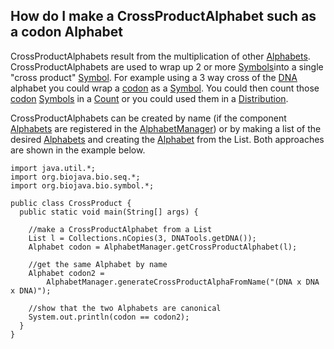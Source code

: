 == How do I make a CrossProductAlphabet such as a codon Alphabet ==

CrossProductAlphabets result from the multiplication of other [http://www.biojava.org/docs/api14/org/biojava/bio/symbol/Alphabet.html Alphabets]. CrossProductAlphabets are used to wrap up 2 or more [http://www.biojava.org/docs/api14/org/biojava/bio/symbol/Symbol.html Symbols]into a single "cross product" [http://www.biojava.org/docs/api14/org/biojava/bio/symbol/Symbol.html Symbol]. For example using a 3 way cross of the [[wp:DNA|DNA]] alphabet you could wrap a [[wp:codon|codon]] as a [http://www.biojava.org/docs/api14/org/biojava/bio/symbol/Symbol.html Symbol]. You could then count those [[wp:codon|codon]] [http://www.biojava.org/docs/api14/org/biojava/bio/symbol/Symbol.html Symbols] in a [http://www.biojava.org/docs/api14/org/biojava/bio/dist/Count.html Count] or you could used them in a [http://www.biojava.org/docs/api14/org/biojava/bio/dist/Distribution.html Distribution].

CrossProductAlphabets can be created by name (if the component [http://www.biojava.org/docs/api14/org/biojava/bio/symbol/Alphabet.html Alphabets] are registered in the [http://www.biojava.org/docs/api14/org/biojava/bio/symbol/AlphabetManager.html AlphabetManager]) or by making a list of the desired [http://www.biojava.org/docs/api14/org/biojava/bio/symbol/Alphabet.html Alphabets] and creating the [http://www.biojava.org/docs/api14/org/biojava/bio/symbol/Alphabet.html Alphabet] from the List. Both approaches are shown in the example below.

<pre>
import java.util.*;
import org.biojava.bio.seq.*;
import org.biojava.bio.symbol.*;

public class CrossProduct {
  public static void main(String[] args) {

    //make a CrossProductAlphabet from a List
    List l = Collections.nCopies(3, DNATools.getDNA());
    Alphabet codon = AlphabetManager.getCrossProductAlphabet(l);

    //get the same Alphabet by name
    Alphabet codon2 =
        AlphabetManager.generateCrossProductAlphaFromName("(DNA x DNA x DNA)");

    //show that the two Alphabets are canonical
    System.out.println(codon == codon2);
  }
}
</pre>